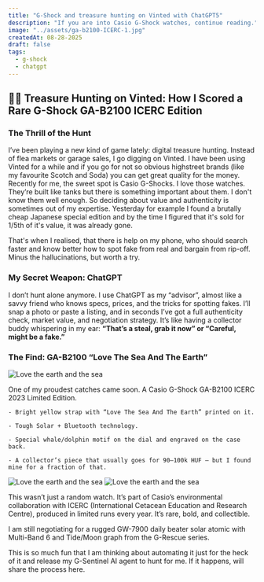 ```yaml
---
title: "G-Shock and treasure hunting on Vinted with ChatGPT5"
description: "If you are into Casio G-Shock watches, continue reading."
image: "../assets/ga-b2100-ICERC-1.jpg"
createdAt: 08-28-2025
draft: false
tags:
  - g-shock
  - chatgpt
---
```


## 🕵️‍♂️ Treasure Hunting on Vinted: How I Scored a Rare G-Shock GA-B2100 ICERC Edition

### The Thrill of the Hunt

I’ve been playing a new kind of game lately: digital treasure hunting.
Instead of flea markets or garage sales, I go digging on Vinted. I have been using Vinted for a while and 
if you go for not so obvious highstreet brands (like my favourite Scotch and Soda) you can get great quality for the money.
Recently for me, the sweet spot is Casio G-Shocks. I love those watches. They’re built like tanks but there is 
something important about them. I don't know them well enough. So deciding about value and authenticity is sometimes out of my expertise.
Yesterday for example I found a brutally cheap Japanese special edition and by the time I figured that it's sold for 1/5th of it's value, it 
was already gone. 

That's when I realised, that there is help on my phone, who should search faster and know better how to spot fake from real and bargain from rip-off. Minus the hallucinations, but worth a try.

### My Secret Weapon: ChatGPT

I don’t hunt alone anymore. I use ChatGPT as my “advisor”, almost like a savvy friend who knows specs, prices, and the tricks for spotting fakes. 
I’ll snap a photo or paste a listing, and in seconds I’ve got a full authenticity check, market value, and negotiation strategy.
It’s like having a collector buddy whispering in my ear: __“That’s a steal, grab it now” or “Careful, might be a fake.”__

### The Find: GA-B2100 “Love The Sea And The Earth”

![Love the earth and the sea](../assets/ga-b2100-ICERC-1.jpg)

One of my proudest catches came soon. A Casio G-Shock GA-B2100 ICERC 2023 Limited Edition.
    
    - Bright yellow strap with “Love The Sea And The Earth” printed on it.

    - Tough Solar + Bluetooth technology.

    - Special whale/dolphin motif on the dial and engraved on the case back.

    - A collector’s piece that usually goes for 90–100k HUF — but I found mine for a fraction of that.

![Love the earth and the sea](../assets/ga-b2100-ICERC-2.jpg)
![Love the earth and the sea](../assets/ga-b2100-ICERC-3.jpg)

This wasn’t just a random watch. 
It’s part of Casio’s environmental collaboration with ICERC (International Cetacean Education and Research Centre), produced in limited runs every year. 
It’s rare, bold, and collectible.

I am still negotiating for a rugged GW-7900 daily beater solar atomic with Multi-Band 6 and Tide/Moon graph from the G-Rescue series.

This is so much fun that I am thinking about automating it just for the heck of it and release my G-Sentinel AI agent to hunt for me. If it happens, will share the process here.

